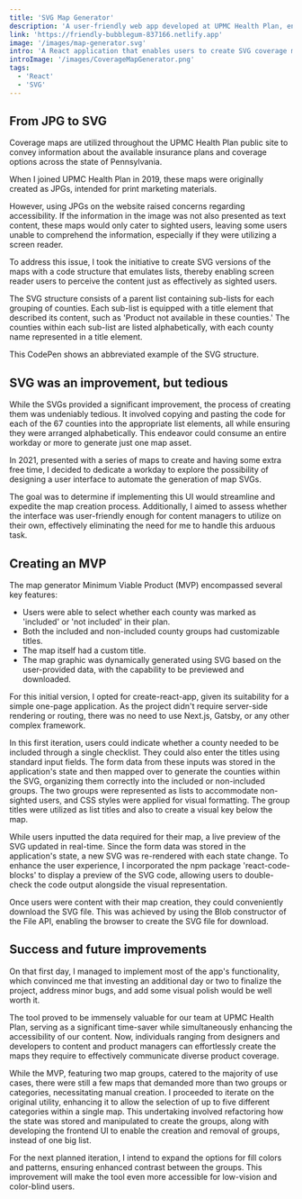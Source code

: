```yaml
---
title: 'SVG Map Generator'
description: 'A user-friendly web app developed at UPMC Health Plan, enabling effortless creation of SVG-based maps to communicate insurance plans and coverage options across Pennsylvania. Its iterative development provided multi-category support, increased accessibility, and time-saving benefits for designers, product managers, and more.'
link: 'https://friendly-bubblegum-837166.netlify.app'
image: '/images/map-generator.svg'
intro: 'A React application that enables users to create SVG coverage maps by marking counties as "included" or "not included", along with customizable titles. Its intuitive interface and iterative improvements made it a valuable time-saving tool for various team members, while  enhancing accessibility for all users.'
introImage: '/images/CoverageMapGenerator.png'
tags:
  - 'React'
  - 'SVG'
---
```



## From JPG to SVG

Coverage maps are utilized throughout the UPMC Health Plan public site to convey information about the available insurance plans and coverage options across the state of Pennsylvania.

When I joined UPMC Health Plan in 2019, these maps were originally created as JPGs, intended for print marketing materials.

However, using JPGs on the website raised concerns regarding accessibility. If the information in the image was not also presented as text content, these maps would only cater to sighted users, leaving some users unable to comprehend the information, especially if they were utilizing a screen reader.

To address this issue, I took the initiative to create SVG versions of the maps with a code structure that emulates lists, thereby enabling screen reader users to perceive the content just as effectively as sighted users.

The SVG structure consists of a parent list containing sub-lists for each grouping of counties. Each sub-list is equipped with a title element that described its content, such as 'Product not available in these counties.' The counties within each sub-list are listed alphabetically, with each county name represented in a title element.

This CodePen shows an abbreviated example of the SVG structure.

## SVG was an improvement, but tedious

While the SVGs provided a significant improvement, the process of creating them was undeniably tedious. It involved copying and pasting the code for each of the 67 counties into the appropriate list elements, all while ensuring they were arranged alphabetically. This endeavor could consume an entire workday or more to generate just one map asset.

In 2021, presented with a series of maps to create and having some extra free time, I decided to dedicate a workday to explore the possibility of designing a user interface to automate the generation of map SVGs.

The goal was to determine if implementing this UI would streamline and expedite the map creation process. Additionally, I aimed to assess whether the interface was user-friendly enough for content managers to utilize on their own, effectively eliminating the need for me to handle this arduous task.

## Creating an MVP

The map generator Minimum Viable Product (MVP) encompassed several key features:

- Users were able to select whether each county was marked as 'included' or 'not included' in their plan.
- Both the included and non-included county groups had customizable titles.
- The map itself had a custom title.
- The map graphic was dynamically generated using SVG based on the user-provided data, with the capability to be previewed and downloaded.

For this initial version, I opted for create-react-app, given its suitability for a simple one-page application. As the project didn't require server-side rendering or routing, there was no need to use Next.js, Gatsby, or any other complex framework.

In this first iteration, users could indicate whether a county needed to be included through a single checklist. They could also enter the titles using standard input fields. The form data from these inputs was stored in the application's state and then mapped over to generate the counties within the SVG, organizing them correctly into the included or non-included groups. The two groups were represented as lists to accommodate non-sighted users, and CSS styles were applied for visual formatting. The group titles were utilized as list titles and also to create a visual key below the map.

While users inputted the data required for their map, a live preview of the SVG updated in real-time. Since the form data was stored in the application's state, a new SVG was re-rendered with each state change. To enhance the user experience, I incorporated the npm package 'react-code-blocks' to display a preview of the SVG code, allowing users to double-check the code output alongside the visual representation.

Once users were content with their map creation, they could conveniently download the SVG file. This was achieved by using the Blob constructor of the File API, enabling the browser to create the SVG file for download.

## Success and future improvements

On that first day, I managed to implement most of the app's functionality, which convinced me that investing an additional day or two to finalize the project, address minor bugs, and add some visual polish would be well worth it.

The tool proved to be immensely valuable for our team at UPMC Health Plan, serving as a significant time-saver while simultaneously enhancing the accessibility of our content. Now, individuals ranging from designers and developers to content and product managers can effortlessly create the maps they require to effectively communicate diverse product coverage.

While the MVP, featuring two map groups, catered to the majority of use cases, there were still a few maps that demanded more than two groups or categories, necessitating manual creation. I proceeded to iterate on the original utility, enhancing it to allow the selection of up to five different categories within a single map. This undertaking involved refactoring how the state was stored and manipulated to create the groups, along with developing the frontend UI to enable the creation and removal of groups, instead of one big list.

For the next planned iteration, I intend to expand the options for fill colors and patterns, ensuring enhanced contrast between the groups. This improvement will make the tool even more accessible for low-vision and color-blind users.
